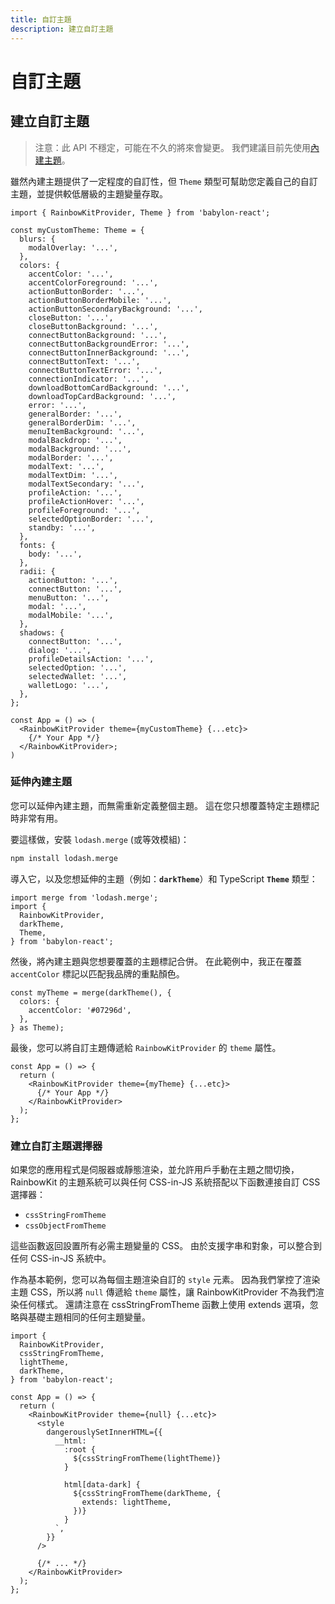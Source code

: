 ```yaml
---
title: 自訂主題
description: 建立自訂主題
---
```


# 自訂主題

## 建立自訂主題

> 注意：此 API 不穩定，可能在不久的將來會變更。 我們建議目前先使用[內建主題](/docs/theming)。

雖然內建主題提供了一定程度的自訂性，但 `Theme` 類型可幫助您定義自己的自訂主題，並提供較低層級的主題變量存取。

```tsx
import { RainbowKitProvider, Theme } from 'babylon-react';

const myCustomTheme: Theme = {
  blurs: {
    modalOverlay: '...',
  },
  colors: {
    accentColor: '...',
    accentColorForeground: '...',
    actionButtonBorder: '...',
    actionButtonBorderMobile: '...',
    actionButtonSecondaryBackground: '...',
    closeButton: '...',
    closeButtonBackground: '...',
    connectButtonBackground: '...',
    connectButtonBackgroundError: '...',
    connectButtonInnerBackground: '...',
    connectButtonText: '...',
    connectButtonTextError: '...',
    connectionIndicator: '...',
    downloadBottomCardBackground: '...',
    downloadTopCardBackground: '...',
    error: '...',
    generalBorder: '...',
    generalBorderDim: '...',
    menuItemBackground: '...',
    modalBackdrop: '...',
    modalBackground: '...',
    modalBorder: '...',
    modalText: '...',
    modalTextDim: '...',
    modalTextSecondary: '...',
    profileAction: '...',
    profileActionHover: '...',
    profileForeground: '...',
    selectedOptionBorder: '...',
    standby: '...',
  },
  fonts: {
    body: '...',
  },
  radii: {
    actionButton: '...',
    connectButton: '...',
    menuButton: '...',
    modal: '...',
    modalMobile: '...',
  },
  shadows: {
    connectButton: '...',
    dialog: '...',
    profileDetailsAction: '...',
    selectedOption: '...',
    selectedWallet: '...',
    walletLogo: '...',
  },
};

const App = () => (
  <RainbowKitProvider theme={myCustomTheme} {...etc}>
    {/* Your App */}
  </RainbowKitProvider>;
)
```

### 延伸內建主題

您可以延伸內建主題，而無需重新定義整個主題。 這在您只想覆蓋特定主題標記時非常有用。

要這樣做，安裝 `lodash.merge` (或等效模組)：

```bash
npm install lodash.merge
```

導入它，以及您想延伸的主題（例如：<b>`darkTheme`</b>）和 TypeScript <b>`Theme`</b> 類型：

```tsx
import merge from 'lodash.merge';
import {
  RainbowKitProvider,
  darkTheme,
  Theme,
} from 'babylon-react';
```

然後，將內建主題與您想要覆蓋的主題標記合併。 在此範例中，我正在覆蓋 `accentColor` 標記以匹配我品牌的重點顏色。

```tsx
const myTheme = merge(darkTheme(), {
  colors: {
    accentColor: '#07296d',
  },
} as Theme);
```

最後，您可以將自訂主題傳遞給 `RainbowKitProvider` 的 `theme` 屬性。

```tsx
const App = () => {
  return (
    <RainbowKitProvider theme={myTheme} {...etc}>
      {/* Your App */}
    </RainbowKitProvider>
  );
};
```

### 建立自訂主題選擇器

如果您的應用程式是伺服器或靜態渲染，並允許用戶手動在主題之間切換，RainbowKit 的主題系統可以與任何 CSS-in-JS 系統搭配以下函數連接自訂 CSS 選擇器：

- `cssStringFromTheme`
- `cssObjectFromTheme`

這些函數返回設置所有必需主題變量的 CSS。 由於支援字串和對象，可以整合到任何 CSS-in-JS 系統中。

作為基本範例，您可以為每個主題渲染自訂的 `style` 元素。 因為我們掌控了渲染主題 CSS，所以將 `null` 傳遞給 `theme` 屬性，讓 RainbowKitProvider 不為我們渲染任何樣式。 還請注意在 cssStringFromTheme 函數上使用 extends 選項，忽略與基礎主題相同的任何主題變量。

```tsx
import {
  RainbowKitProvider,
  cssStringFromTheme,
  lightTheme,
  darkTheme,
} from 'babylon-react';

const App = () => {
  return (
    <RainbowKitProvider theme={null} {...etc}>
      <style
        dangerouslySetInnerHTML={{
          __html: `
            :root {
              ${cssStringFromTheme(lightTheme)}
            }

            html[data-dark] {
              ${cssStringFromTheme(darkTheme, {
                extends: lightTheme,
              })}
            }
          `,
        }}
      />

      {/* ... */}
    </RainbowKitProvider>
  );
};
```
